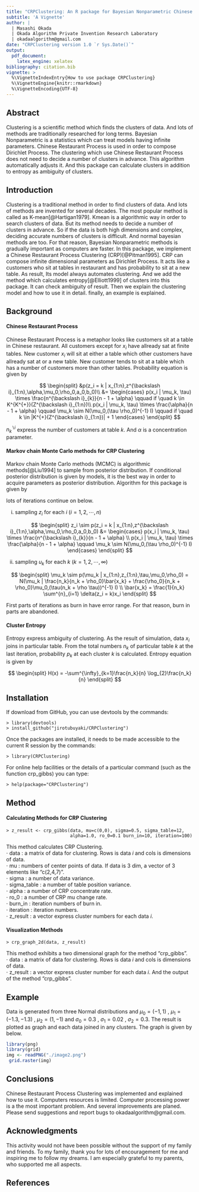 ```yaml
---
title: "CRPClustering: An R package for Bayesian Nonparametric Chinese Restaurant Process Clustering with Entropy"
subtitle: 'A Vignette'
author: |
  | Masashi Okada
  | Okada Algorithm Private Invention Research Laboratory
  | okadaalgorithm@gmail.com
date: "CRPClustering version 1.0 `r Sys.Date()`"
output:
  pdf_document:
    latex_engine: xelatex
bibliography: citation.bib
vignette: >
  %\VignetteIndexEntry{How to use package CRPClustering}
  %\VignetteEngine{knitr::rmarkdown}
  %\VignetteEncoding{UTF-8}
---
```


## Abstract
Clustering is a scientific method which finds the clusters of data. And lots of methods are traditionally researched for long terms. Bayesian Nonparametric is a statistics which can treat models having infinite parameters. Chinese Restaurant Process is used in order to compose Dirichlet Process. The clustering which use Chinese Restaurant Process does not need to decide a number of clusters in advance. This algorithm automatically adjusts it. And this package can calculate clusters in addition to entropy as ambiguity of clusters.

## Introduction
Clustering is a traditional method in order to find clusters of data. And lots of methods are invented for several decades. The most popular method is called as K-mean[@Hartigan1979]. Kmean is a algorithmic way in order to search clusters of data. But its method needs to decide a number of clusters in advance. So if the data is both high dimensions and complex, deciding accurate numbers of clusters is difficult. And normal bayesian methods are too. For that reason, Bayesian Nonparametric methods is gradually important as computers are faster. In this package, we implement a Chinese Restaurant Process Clustering (CRP)[@Pitman1995]. CRP can compose infinite dimensional parameters as Dirichlet Process. It acts like a customers who sit at tables in restaurant and has probability to sit at a new table. As result, Its model always automates clustering. And we add the method which calculates entropy[@Elliott1999] of clusters into this package. It can check ambiguity of result. Then we explain the clustering model and how to use it in detail. finally, an example is explained.

## Background
#### Chinese Restaurant Process
Chinese Restaurant Process is a metaphor looks like customers sit at a table in Chinese restaurant. All customers except for $x_i$ have allready sat at finite tables. New customer $x_i$ will sit at either a table which other customers have allready sat at or a new table. New customer tends to sit at a table which has a number of customers more than other tables. Probability equation is given by    

$$
\begin{split}
  &p(z_i = k | x_{1:n},z^{\backslash i}_{1:n},\alpha,\mu_0,\rho_0,a_0,b_0)\\
  &= \begin{cases}
    p(x_i | \mu_k, \tau) \times \frac{n^{\backslash i}_{k}}{n - 1 + \alpha} \qquad if \quad k \in K^{K^{+}}(Z^{\backslash i}_{1:n})\\
    p(x_i | \mu_k, \tau) \times \frac{\alpha}{n - 1 + \alpha} \qquad  \mu_k \sim N(\mu_0,(\tau \rho_0)^{-1} I) \qquad if \quad k \in |K^{+}(Z^{\backslash i}_{1:n})| + 1
  \end{cases}
\end{split}
$$

$n^{\backslash i}_{k}$ express the number of customers at table $k$. And $\alpha$ is a concentration parameter.

#### Markov chain Monte Carlo methods for CRP Clustering
Markov chain Monte Carlo methods (MCMC) is algorithmic methods[@Liu1994] to sample from posterior distribution. If conditional posterior distribution is given by models, it is the best way in order to acquire parameters as posterior distribution. Algorithm for this package is given by  

lots of iterations continue on below.

i) sampling $z_i$ for each $i$ $(i = 1,2, \cdots,n)$

$$
\begin{split}
  z_i \sim p(z_i = k | x_{1:n},z^{\backslash i}_{1:n},\alpha,\mu_0,\rho_0,a_0,b_0)
&= \begin{cases}
    p(x_i | \mu_k, \tau) \times \frac{n^{\backslash i}_{k}}{n - 1 + \alpha} \\
    p(x_i | \mu_k, \tau) \times \frac{\alpha}{n - 1 + \alpha} \qquad  \mu_k \sim N(\mu_0,(\tau \rho_0)^{-1} I)
  \end{cases}
\end{split}
$$

ii) sampling $u_k$ for each $k$ $(k = 1,2, \cdots ,\infty)$

$$
\begin{split}
  \mu_k \sim p(\mu_k | x_{1:n},z_{1:n},\tau,\mu_0,\rho_0) = N(\mu_k | \frac{n_k}{n_k + \rho_0}\bar{x_k} + \frac{\rho_0}{n_k + \rho_0}\mu_0,(\tau(n_k + \rho \tau))^{-1} I) \\
  \bar{x_k} = \frac{1}{n_k} \sum^{n}_{i=1} \delta(z_i = k)x_i
\end{split}
$$

First parts of iterations as burn in have error range. For that reason, burn in parts are abandoned.

#### Cluster Entropy
Entropy express ambiguity of clustering. As the result of simulation, data $x_i$ joins in particular table. From the total numbers $n_k$ of particular table $k$ at the last iteration, probability $p_k$ at each cluster $k$ is calculated. Entropy equation is given by

$$
\begin{split}
  H(x) = -\sum^{\infty}_{k=1}\frac{n_k}{n} \log_{2}\frac{n_k}{n}
\end{split}
$$

## Installation
If download from GitHub, you can use devtools by the commands:

```
> library(devtools)
> install_github("jirotubuyaki/CRPClustering")
```

Once the packages are installed, it needs to be made accessible to the current R session by the commands:

```
> library(CRPClustering)
```

For online help facilities or the details of a particular command (such as the function crp_gibbs) you can type:

```
> help(package="CRPClustering")
```

## Method
#### Calculating Methods for CRP Clustering 
  
```
> z_result <- crp_gibbs(data, mu=c(0,0), sigma=0.5, sigma_table=12,
                        alpha=1.0, ro_0=0.1 burn_in=10, iteration=100)

```
  
This method calculates CRP Clustering.  
$\cdot$ data : a matrix of data for clustering. Rows is data $i$ and cols is dimensions of data.  
$\cdot$ mu : numbers of center points of data. If data is 3 dim, a vector of 3 elements like "c(2,4,7)".  
$\cdot$ sigma : a number of data variance.  
$\cdot$ sigma_table : a number of table position variance.  
$\cdot$ alpha : a number of CRP concentrate rate.  
$\cdot$ ro_0 : a number of CRP mu change rate.  
$\cdot$ burn_in : iteration numbers of burn in.  
$\cdot$ iteration : iteration numbers.   
$\cdot$ z_result : a vector express cluster numbers for each data $i$. 

#### Visualization Methods
  
```
> crp_graph_2d(data, z_result)
```
  
This method exhibits a two dimensional graph for the method "crp_gibbs".  
$\cdot$ data : a matrix of data for clustering. Rows is data $i$ and cols is dimensions of data.  
$\cdot$ z_result : a vector express cluster number for each data $i$. And the output of the method "crp_gibbs".      

## Example
Data is generated from three Normal distributions and $\mu_0 = (-1,1)$ , $\mu_1 = (-1.3,-1.3)$ , $\mu_2 = (1, -1)$ and $\sigma_0 = 0.3$ , $\sigma_1 = 0.02$ , $\sigma_2 = 0.3$. The result is plotted as graph and each data joined in any clusters. The graph is given by below. 

```r
library(png)
library(grid)
img <- readPNG("./image2.png")
 grid.raster(img)
```
\begin{center}
Figure 1. CRP Clustering Result
\end{center}

## Conclusions
Chinese Restaurant Process Clustering was implemented and explained how to use it. Computers resources is limited. Computer processing power is a the most important problem. And several improvements are planed. Please send suggestions and report bugs to okadaalgorithm@gmail.com.

## Acknowledgments
This activity would not have been possible without the support of my family and friends. To my family, thank you for lots of encouragement for me and inspiring me to follow my dreams. I am especially grateful to my parents, who supported me all aspects.  

## References
